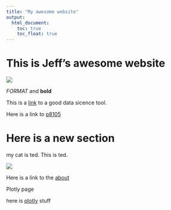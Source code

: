 ```yaml
---
title: "My awesome website"
output: 
  html_document:
    toc: true
    toc_float: true
---
```


# This is Jeff's awesome website

![](https://media.giphy.com/media/drXGoW1iudhKw/giphy.gif)



*FORMAT*   and **bold** 


This is a [link](https://google.com/) to a good data sicence tool. 

Here is a link to [p8105](https://p8105.com) 


# Here is a new section 


my cat is ted. This is ted. 

![](images/)



Here is a link to the [about](about.html)


Plotly page 

here is [plotly](plotly.html) stuff
